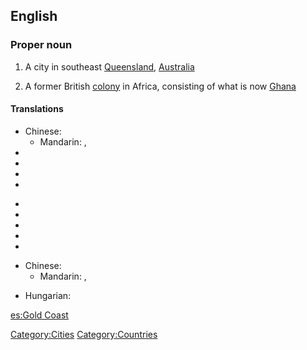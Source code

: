 ==English==
{{wikipedia|Gold Coast (disambiguation)}}

===Proper noun===
{{en-proper noun|sg=[[gold|Gold]] [[coast|Coast]]}}

# A city in southeast [[Queensland]], [[Australia]]
# {{historical}} A former British [[colony]] in Africa, consisting of what is now [[Ghana]]

====Translations====
{{trans-top|in Australia}}
* Chinese:
** Mandarin: {{t|zh|黃金海岸|sc=Hani}}, {{t|zh|黄金海岸|tr=Huángjīn Hǎi'àn|sc=Hani}}
* {{trreq|Dutch}}
* {{trreq|Finnish}}
* {{trreq|French}}
* {{trreq|German}}
{{trans-mid}}
* {{trreq|Hungarian}}
* {{trreq|Japanese}}
* {{trreq|Portuguese}}
* {{trreq|Russian}}
* {{trreq|Spanish}}
{{trans-bottom}}

{{trans-top|in Africa}}
* Chinese:
** Mandarin: {{t|zh|黃金海岸|sc=Hani}}, {{t|zh|黄金海岸|tr=Huángjīn Hǎi'àn|sc=Hani}}
{{trans-mid}}
* Hungarian: {{t|hu|Aranypart}}
{{trans-bottom}}

[[Category:Cities]]
[[Category:Countries]]

[[es:Gold Coast]]
